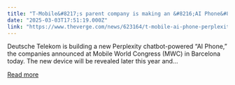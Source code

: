 ```yaml
---
title: "T-Mobile&#8217;s parent company is making an &#8216;AI Phone&#8217; with Perplexity Assistant"
date: "2025-03-03T17:51:19.000Z"
link: "https://www.theverge.com/news/623164/t-mobile-ai-phone-perplexity-assistant-mwc-2025"
---
```


Deutsche Telekom is building a new Perplexity chatbot-powered “AI Phone,” the companies announced at Mobile World Congress (MWC) in Barcelona today. The new device will be revealed later this year and...

[Read more](https://www.theverge.com/news/623164/t-mobile-ai-phone-perplexity-assistant-mwc-2025)
